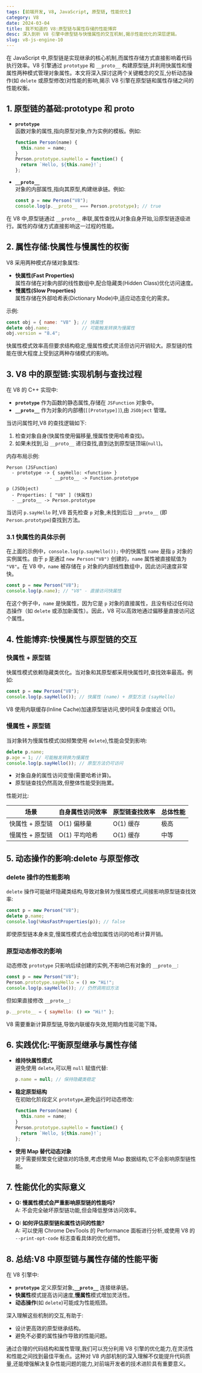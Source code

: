 ```yaml
---
tags: [前端开发, V8, JavaScript, 原型链, 性能优化]
category: V8
date: 2024-03-04
title: 我不知道的 V8:原型链与属性存储的性能博弈
desc: 深入剖析 V8 引擎中原型链与快慢属性的交互机制,揭示性能优化的深层逻辑。
slug: v8-js-engine-10
---
```


在 JavaScript 中,原型链是实现继承的核心机制,而属性存储方式直接影响着代码执行效率。V8 引擎通过 `prototype` 和 `__proto__` 构建原型链,并利用快属性和慢属性两种模式管理对象属性。本文将深入探讨这两个关键概念的交互,分析动态操作(如 `delete` 或原型修改)对性能的影响,揭示 V8 引擎在原型链和属性存储之间的性能权衡。


## 1. 原型链的基础:prototype 和 __proto__

- **`prototype`**  
  函数对象的属性,指向原型对象,作为实例的模板。例如:

  ```javascript
  function Person(name) {
    this.name = name;
  }
  Person.prototype.sayHello = function() {
    return `Hello, ${this.name}!`;
  };
  ```

- **`__proto__`**  
  对象的内部属性,指向其原型,构建继承链。例如:

  ```javascript
  const p = new Person("V8");
  console.log(p.__proto__ === Person.prototype); // true
  ```

在 V8 中,原型链通过 `__proto__` 串联,属性查找从对象自身开始,沿原型链逐级进行。属性的存储方式直接影响这一过程的性能。

## 2. 属性存储:快属性与慢属性的权衡

V8 采用两种模式存储对象属性:
- **快属性(Fast Properties)**  
  属性存储在对象内部的线性数组中,配合隐藏类(Hidden Class)优化访问速度。
- **慢属性(Slow Properties)**  
  属性存储在外部哈希表(Dictionary Mode)中,适应动态变化的需求。

示例:

```javascript
const obj = { name: "V8" }; // 快属性
delete obj.name;            // 可能触发转换为慢属性
obj.version = "8.4";
```

快属性模式效率高但要求结构稳定,慢属性模式灵活但访问开销较大。原型链的性能在很大程度上受到这两种存储模式的影响。

## 3. V8 中的原型链:实现机制与查找过程

在 V8 的 C++ 实现中:
- **`prototype`** 作为函数的静态属性,存储在 `JSFunction` 对象中。
- **`__proto__`** 作为对象的内部槽(`[[Prototype]]`),由 `JSObject` 管理。

当访问属性时,V8 的查找逻辑如下:
1. 检查对象自身(快属性使用偏移量,慢属性使用哈希查找)。
2. 如果未找到,沿 `__proto__` 递归查找,直到达到原型链顶端(`null`)。

内存布局示例:

```
Person (JSFunction)
  - prototype -> { sayHello: <function> }
                - __proto__ -> Function.prototype

p (JSObject)
  - Properties: [ "V8" ] (快属性)
  - __proto__ -> Person.prototype
```

当访问 `p.sayHello` 时,V8 首先检查 `p` 对象,未找到后沿 `__proto__` (即 `Person.prototype`)查找到方法。

### 3.1 快属性的具体示例

在上面的示例中，`console.log(p.sayHello());` 中的快属性 `name` 是指 `p` 对象的实例属性。由于 `p` 是通过 `new Person("V8")` 创建的，`name` 属性被直接赋值为 `"V8"`。在 V8 中，`name` 被存储在 `p` 对象的内部线性数组中，因此访问速度非常快。

```javascript
const p = new Person("V8");
console.log(p.name); // "V8" - 直接访问快属性
```

在这个例子中，`name` 是快属性，因为它是 `p` 对象的直接属性，且没有经过任何动态操作（如 `delete` 或添加新属性）。因此，V8 可以高效地通过偏移量直接访问这个属性。

## 4. 性能博弈:快慢属性与原型链的交互

### 快属性 + 原型链
快属性模式依赖隐藏类优化。当对象和其原型都采用快属性时,查找效率最高。例如:

```javascript
const p = new Person("V8");
console.log(p.sayHello()); // 快属性 (name) + 原型方法 (sayHello)
```

V8 使用内联缓存(Inline Cache)加速原型链访问,使时间复杂度接近 O(1)。

### 慢属性 + 原型链
当对象转为慢属性模式(如频繁使用 `delete`),性能会受到影响:

```javascript
delete p.name;
p.age = 1; // 可能触发转换为慢属性
console.log(p.sayHello()); // 原型方法仍可访问
```

- 对象自身的属性访问变慢(需要哈希计算)。
- 原型链查找仍然高效,但整体性能受到拖累。

性能对比:

| 场景            | 自身属性访问效率 | 原型链查找效率 | 总体性能 |
|-----------------|----------------|----------------|----------|
| 快属性 + 原型链 | O(1) 偏移量     | O(1) 缓存      | 极高     |
| 慢属性 + 原型链 | O(1) 平均哈希   | O(1) 缓存      | 中等     |

## 5. 动态操作的影响:delete 与原型修改

### delete 操作的性能影响
`delete` 操作可能破坏隐藏类结构,导致对象转为慢属性模式,间接影响原型链查找效率:

```javascript
const p = new Person("V8");
delete p.name;
console.log(%HasFastProperties(p)); // false
```

即使原型链本身未变,慢属性模式也会增加属性访问的哈希计算开销。

### 原型动态修改的影响
动态修改 `prototype` 只影响后续创建的实例,不影响已有对象的 `__proto__`:

```javascript
const p = new Person("V8");
Person.prototype.sayHello = () => "Hi!";
console.log(p.sayHello()); // 仍然调用旧方法
```

但如果直接修改 `__proto__`:

```javascript
p.__proto__ = { sayHello: () => "Hi!" };
```

V8 需要重新计算原型链,导致内联缓存失效,短期内性能可能下降。

## 6. 实践优化:平衡原型继承与属性存储

- **维持快属性模式**  
  避免使用 `delete`,可以用 `null` 赋值代替:

  ```javascript
  p.name = null; // 保持隐藏类稳定
  ```

- **稳定原型结构**  
  在初始化阶段定义 `prototype`,避免运行时动态修改:

  ```javascript
  function Person(name) {
    this.name = name;
  }
  Person.prototype.sayHello = function() {
    return `Hello, ${this.name}!`;
  };
  ```

- **使用 Map 替代动态对象**  
  对于需要频繁变化键值对的场景,考虑使用 Map 数据结构,它不会影响原型链性能。

## 7. 性能优化的实际意义

- **Q: 慢属性模式会严重影响原型链的性能吗?**  
  A: 不会完全破坏原型链功能,但会降低整体访问效率。

- **Q: 如何评估原型链和属性访问的性能?**  
  A: 可以使用 Chrome DevTools 的 Performance 面板进行分析,或使用 V8 的 `--print-opt-code` 标志查看具体的优化细节。

## 8. 总结:V8 中原型链与属性存储的性能平衡

在 V8 引擎中:
- **`prototype`** 定义原型对象,**`__proto__`** 连接继承链。
- **快属性**模式提高访问速度,**慢属性**模式增加灵活性。
- **动态操作**(如 `delete`)可能成为性能瓶颈。

深入理解这些机制的交互,有助于:
- 设计更高效的原型继承结构。
- 避免不必要的属性操作导致的性能问题。

通过合理的代码结构和属性管理,我们可以充分利用 V8 引擎的优化能力,在灵活性和性能之间找到最佳平衡点。这种对 V8 内部机制的深入理解不仅能提升代码质量,还能增强解决复杂性能问题的能力,对前端开发者的技术进阶具有重要意义。

